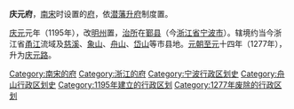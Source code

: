 '''庆元府'''，[[南宋|南宋]]时设置的[[府_(行政区划)|府]]，依[[潛藩升府|潜藩升府]]制度置。

[[慶元_(南宋)|庆元]]元年（1195年），改[[明州_(开元)|明州]]置，[[治所|治所]]在[[鄞县|鄞县]]（今[[浙江省|浙江省]][[宁波市|宁波市]]）。辖境约当今浙江省[[甬江|甬江]]流域及[[慈溪市|慈溪]]、[[象山县|象山]]、[[舟山市|舟山]]、[[岱山县|岱山]]等市县地。[[元朝|元朝]][[至元_(忽必烈)|至元]]十四年（1277年），升为[[庆元路|庆元路]]。

{{南宋行政区划|nocat}}
{{南宋行政区划小作品}}
[[Category:南宋的府|Category:南宋的府]] 
[[Category:浙江的府|Category:浙江的府]] 
[[Category:宁波行政区划史|Category:宁波行政区划史]]
[[Category:舟山行政区划史|Category:舟山行政区划史]]
[[Category:1195年建立的行政区划|Category:1195年建立的行政区划]]
[[Category:1277年废除的行政区划|Category:1277年废除的行政区划]]
